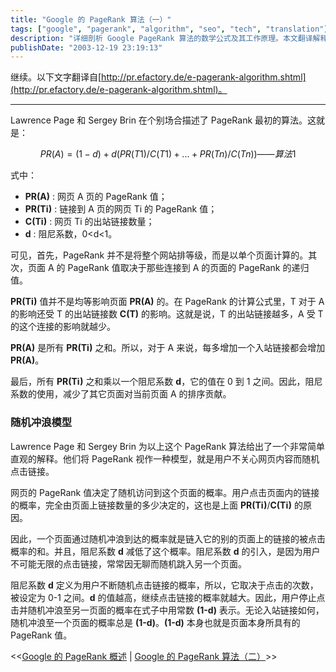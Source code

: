 ---
title: "Google 的 PageRank 算法（一）"
tags: ["google", "pagerank", "algorithm", "seo", "tech", "translation"]
description: "详细剖析 Google PageRank 算法的数学公式及其工作原理。本文翻译解释了 PageRank 的核心公式 PR(A) = (1-d) + d(PR(T1)/C(T1) + ... + PR(Tn)/C(Tn))，阐明了阻尼系数、入站链接和出站链接如何共同影响网页排名，并通过'随机冲浪模型'直观解释了这一革命性搜索排名技术的本质。"
publishDate: "2003-12-19 23:19:13"
---

继续。以下文字翻译自[http://pr.efactory.de/e-pagerank-algorithm.shtml](http://pr.efactory.de/e-pagerank-algorithm.shtml)。

---

Lawrence Page 和 Sergey Brin 在个别场合描述了 PageRank 最初的算法。这就是：

```math
PR(A) = (1-d) + d (PR(T1)/C(T1) + ... + PR(Tn)/C(Tn)) ——算法1
```

式中：

- **PR(A)** : 网页 A 页的 PageRank 值；
- **PR(Ti)** : 链接到 A 页的网页 Ti 的 PageRank 值；
- **C(Ti)** : 网页 Ti 的出站链接数量；
- **d** : 阻尼系数，0<d<1。

可见，首先，PageRank 并不是将整个网站排等级，而是以单个页面计算的。其次，页面 A 的 PageRank 值取决于那些连接到 A 的页面的 PageRank 的递归值。

**PR(Ti)** 值并不是均等影响页面 **PR(A)** 的。在 PageRank 的计算公式里，T 对于 A 的影响还受 T 的出站链接数 **C(T)** 的影响。这就是说，T 的出站链接越多，A 受 T 的这个连接的影响就越少。

**PR(A)** 是所有 **PR(Ti)** 之和。所以，对于 A 来说，每多增加一个入站链接都会增加 **PR(A)**。

最后，所有 **PR(Ti)** 之和乘以一个阻尼系数 **d**，它的值在 0 到 1 之间。因此，阻尼系数的使用，减少了其它页面对当前页面 A 的排序贡献。

### 随机冲浪模型

Lawrence Page 和 Sergey Brin 为以上这个 PageRank 算法给出了一个非常简单直观的解释。他们将 PageRank 视作一种模型，就是用户不关心网页内容而随机点击链接。

网页的 PageRank 值决定了随机访问到这个页面的概率。用户点击页面内的链接的概率，完全由页面上链接数量的多少决定的，这也是上面 **PR(Ti)**/**C(Ti)** 的原因。

因此，一个页面通过随机冲浪到达的概率就是链入它的别的页面上的链接的被点击概率的和。并且，阻尼系数 **d** 减低了这个概率。阻尼系数 **d** 的引入，是因为用户不可能无限的点击链接，常常因无聊而随机跳入另一个页面。

阻尼系数 **d** 定义为用户不断随机点击链接的概率，所以，它取决于点击的次数，被设定为 0-1 之间。**d** 的值越高，继续点击链接的概率就越大。因此，用户停止点击并随机冲浪至另一页面的概率在式子中用常数 **(1-d)** 表示。无论入站链接如何，随机冲浪至一个页面的概率总是 **(1-d)**。**(1-d)** 本身也就是页面本身所具有的 PageRank 值。

<<[Google 的 PageRank 概述](http://blog.xdanger.com/archives/2003/12/18/000046.html) | [Google 的 PageRank 算法（二）](http://blog.xdanger.com/archives/2003/12/21/000053.html)>>
